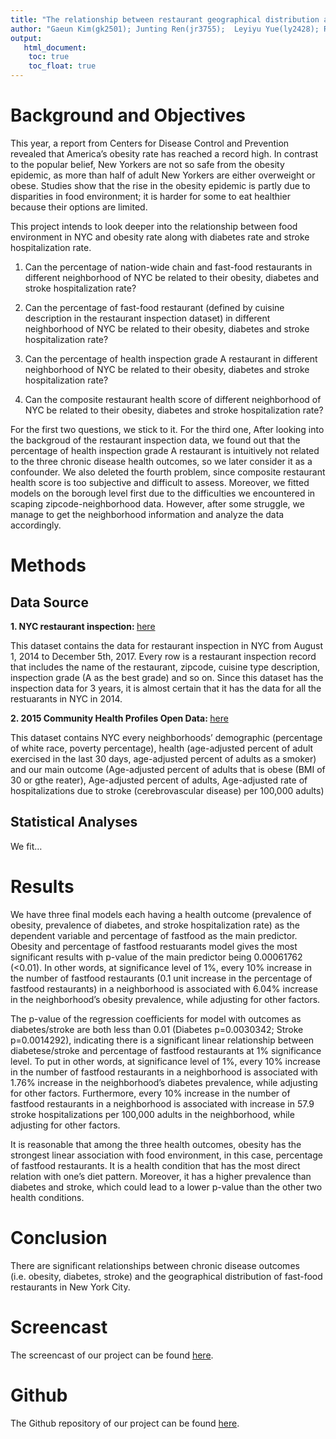 ```yaml
---
title: "The relationship between restaurant geographical distribution and chronic disease outcomes in New York City"
author: "Gaeun Kim(gk2501); Junting Ren(jr3755);  Leyiyu Yue(ly2428); Ruiwei Zhang(rz2375)"
output: 
   html_document:
    toc: true
    toc_float: true
---
```


# Background and Objectives

This year, a report from Centers for Disease Control and Prevention revealed that America’s obesity rate has reached a record high. In contrast to the popular belief, New Yorkers are not so safe from the obesity epidemic, as more than half of adult New Yorkers are either overweight or obese. Studies show that the rise in the obesity epidemic is partly due to disparities in food environment; it is harder for some to eat healthier because their options are limited.  

This project intends to look deeper into the relationship between food environment in NYC and obesity rate along with diabetes rate and stroke hospitalization rate.

1. Can the percentage of nation-wide chain and fast-food restaurants in different neighborhood of NYC be related to their obesity, diabetes and stroke hospitalization rate? 

2. Can the percentage of fast-food restaurant (defined by cuisine description in the restaurant inspection dataset) in different neighborhood of NYC be related to their obesity, diabetes and stroke hospitalization rate? 

3. Can the percentage of health inspection grade A restaurant in different neighborhood of NYC be related to their obesity, diabetes and stroke hospitalization rate?  
 
4. Can the composite restaurant health score of different neighborhood of NYC be related to their obesity, diabetes and stroke hospitalization rate?

For the first two questions, we stick to it. For the third one, After looking into the backgroud of the restaurant inspection data, we found out that the percentage of health inspection grade A restaurant is intuitively not related to the three chronic disease health outcomes, so we later consider it as a confounder. We also deleted the fourth problem, since composite restaurant health score is too subjective and difficult to assess. Moreover, we fitted models on the borough level first due to the difficulties we encountered in scaping zipcode-neighborhood data. However, after some struggle, we manage to get the neighborhood information and analyze the data accordingly.

# Methods

## Data Source

**1. NYC restaurant inspection: **[here](https://data.cityofnewyork.us/Health/DOHMH-New-York-City-Restaurant-Inspection-Results/43nn-pn8j)  

This dataset contains the data for restaurant inspection in NYC from August 1, 2014 to December 5th, 2017. Every row is a restaurant inspection record that includes the name of the restaurant, zipcode, cuisine type description, inspection grade (A as the best grade) and so on. Since this dataset has the inspection data for 3 years, it is almost certain that it has the data for all the restuarants in NYC in 2014. 

**2. 2015 Community Health Profiles Open Data: **[here](https://www1.nyc.gov/site/doh/data/data-publications/profiles.page)  

This dataset contains NYC every neighborhoods' demographic (percentage of white race, poverty percentage), health (age-adjusted percent of adult exercised in the last 30 days, age-adjusted percent of adults as a smoker) and our main outcome (Age-adjusted percent of adults that is obese (BMI of 30 or gthe reater), Age-adjusted percent of adults, Age-adjusted rate of hospitalizations due to stroke (cerebrovascular disease) per 100,000 adults)

## Statistical Analyses

We fit...

# Results

We have three final models each having a health outcome (prevalence of obesity, prevalence of diabetes, and stroke hospitalization rate) as the dependent variable and percentage of fastfood as the main predictor. Obesity and percentage of fastfood restuarants model gives the most significant results with p-value of the main predictor being 0.00061762 (<0.01). In other words, at significance level of 1%, every 10% increase in the number of fastfood restaurants (0.1 unit increase in the percentage of fastfood restaurants) in a neighborhood is associated with 6.04% increase in the neighborhood’s obesity prevalence, while adjusting for other factors.

The p-value of the regression coefficients for model with outcomes as diabetes/stroke are both less than 0.01 (Diabetes p=0.0030342; Stroke p=0.0014292), indicating there is a significant linear relationship between diabetese/stroke and percentage of fastfood restaurants at 1% significance level. To put in other words, at significance level of 1%, every 10% increase in the number of fastfood restaurants in a neighborhood is associated with 1.76% increase in the neighborhood’s diabetes prevalence, while adjusting for other factors. Furthermore, every 10% increase in the number of fastfood restaurants in a neighborhood is associated with increase in 57.9 stroke hospitalizations per 100,000 adults in the neighborhood, while adjusting for other factors.

It is reasonable that among the three health outcomes, obesity has the strongest linear association with food environment, in this case, percentage of fastfood restaurants. It is a health condition that has the most direct relation with one’s diet pattern. Moreover, it has a higher prevalence than diabetes and stroke, which could lead to a lower p-value than the other two health conditions.

# Conclusion

There are significant relationships between chronic disease outcomes (i.e. obesity, diabetes, stroke) and the geographical distribution of fast-food restaurants in New York City.

# Screencast

The screencast of our project can be found [here]().

# Github

The Github repository of our project can be found [here](https://github.com/timrain1/Datascience_final_project).
